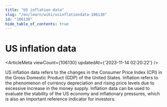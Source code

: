 ```yaml
---
title: "US inflation data"
slug: "/en/learn/wiki/usinflationdata-106130"
id: "106130"
hide_table_of_contents: true
---
```



<Breadcrumbs current="US inflation data" />

# US inflation data

<ArticleMeta viewCount={106130} updatedAt={'2023-11-14 02:20:22'} />
<div className='border-solid border-b border-t-0 my-4 border-[var(--ifm-color-gray-300)]' />

US inflation data refers to the changes in the Consumer Price Index (CPI) in the Gross Domestic Product (GDP) of the United States. Inflation refers to the phenomenon of currency depreciation and rising price levels due to excessive increase in the money supply. Inflation data can be used to evaluate the stability of the US economy and inflationary pressures, which is also an important reference indicator for investors.
